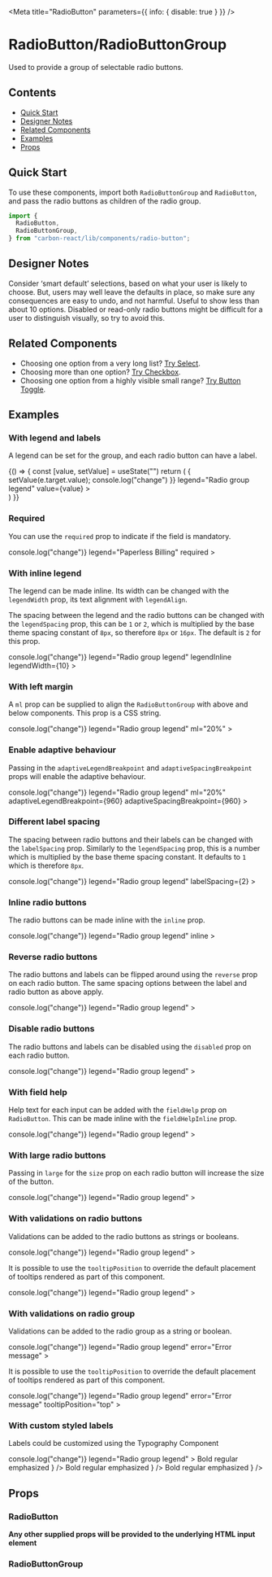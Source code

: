 

<Meta title="RadioButton" parameters={{ info: { disable: true } }} />

# RadioButton/RadioButtonGroup

Used to provide a group of selectable radio buttons.

## Contents

- [Quick Start](#quick-start)
- [Designer Notes](#designer-notes)
- [Related Components](#related-components)
- [Examples](#examples)
- [Props](#props)

## Quick Start

To use these components, import both `RadioButtonGroup` and `RadioButton`, and pass the radio buttons as children of the radio group.

```javascript
import {
  RadioButton,
  RadioButtonGroup,
} from "carbon-react/lib/components/radio-button";
```

## Designer Notes

Consider ‘smart default’ selections, based on what your user is likely to choose. But, users may well leave the defaults in place, so make sure any consequences are easy to undo, and not harmful.
Useful to show less than about 10 options.
Disabled or read-only radio buttons might be difficult for a user to distinguish visually, so try to avoid this.

## Related Components

- Choosing one option from a very long list? [Try Select](/docs/select--default-story "Try Select").
- Choosing more than one option? [Try Checkbox](/docs/checkbox--default-story "Try Checkbox").
- Choosing one option from a highly visible small range? [Try Button Toggle](/story/button-toggle--default "Try Button Toggle").

## Examples

### With legend and labels

A legend can be set for the group, and each radio button can have a label.

<Canvas>
  <Story name="with legend and labels">
    {() => {
      const [value, setValue] = useState("")
      return (
        <RadioButtonGroup
      name="legend-and-labels-group"
      onChange={(e) => { setValue(e.target.value); console.log("change") }}
      legend="Radio group legend"
      value={value}
    >
    <div foo="foo">
      <RadioButton
        id="legend-and-labels-radio-1"
        value="radio1"
        label="Radio Option 1"
      />
    </div>
      <RadioButton
        id="legend-and-labels-radio-2"
        value="radio2"
        label="Radio Option 2"
      />
      <RadioButton
        id="legend-and-labels-radio-3"
        value="radio3"
        label="Radio Option 3"
      />
    </RadioButtonGroup>
      )
    }}
  </Story>
</Canvas>

### Required

You can use the `required` prop to indicate if the field is mandatory.

<Canvas>
  <Story name="required">
    <RadioButtonGroup
      name="required-group"
      onChange={() => console.log("change")}
      legend="Paperless Billing"
      required
    >
      <RadioButton value="y" label="Yes" />
      <RadioButton value="n" label="No" />
      <RadioButton value="d" label="Debts only" />
    </RadioButtonGroup>
  </Story>
</Canvas>

### With inline legend

The legend can be made inline. Its width can be changed with the `legendWidth` prop, its text alignment with `legendAlign`.

The spacing between the legend and the radio buttons can be changed with the `legendSpacing` prop, this can be `1` or `2`, which is multiplied by the base theme spacing constant of `8px`, so therefore `8px` or `16px`. The default is `2` for this prop.

<Canvas>
  <Story name="with inline legend">
    <RadioButtonGroup
      name="inline-legend-group"
      onChange={() => console.log("change")}
      legend="Radio group legend"
      legendInline
      legendWidth={10}
    >
      <RadioButton
        id="inline-legend-radio-1"
        value="radio1"
        label="Radio Option 1"
      />
      <RadioButton
        id="inline-legend-radio-2"
        value="radio2"
        label="Radio Option 2"
      />
      <RadioButton
        id="inline-legend-radio-3"
        value="radio3"
        label="Radio Option 3"
      />
    </RadioButtonGroup>
  </Story>
</Canvas>

### With left margin

A `ml` prop can be supplied to align the `RadioButtonGroup` with above and below components. This prop is a CSS string.

<Canvas>
  <Story name="with left margin">
    <RadioButtonGroup
      name="left-margin-group"
      onChange={() => console.log("change")}
      legend="Radio group legend"
      ml="20%"
    >
      <RadioButton
        id="left-margin-radio-1"
        value="radio1"
        label="Radio Option 1"
      />
      <RadioButton
        id="left-margin-radio-2"
        value="radio2"
        label="Radio Option 2"
      />
      <RadioButton
        id="left-margin-radio-3"
        value="radio3"
        label="Radio Option 3"
      />
    </RadioButtonGroup>
  </Story>
</Canvas>

### Enable adaptive behaviour

Passing in the `adaptiveLegendBreakpoint` and `adaptiveSpacingBreakpoint` props will enable the adaptive behaviour.

<Canvas>
  <Story
    name="enable adaptive behaviour"
    parameters={{ chromatic: { disable: true } }}
  >
    <RadioButtonGroup
      name="enable-adaptive-behaviour-group"
      onChange={() => console.log("change")}
      legend="Radio group legend"
      ml="20%"
      adaptiveLegendBreakpoint={960}
      adaptiveSpacingBreakpoint={960}
    >
      <RadioButton
        id="enable-adaptive-behaviour-radio-1"
        value="radio1"
        label="Radio Option 1"
      />
      <RadioButton
        id="enable-adaptive-behaviour-radio-2"
        value="radio2"
        label="Radio Option 2"
      />
      <RadioButton
        id="enable-adaptive-behaviour-radio-3"
        value="radio3"
        label="Radio Option 3"
      />
    </RadioButtonGroup>
  </Story>
</Canvas>

### Different label spacing

The spacing between radio buttons and their labels can be changed with the `labelSpacing` prop. Similarly to the `legendSpacing` prop, this is a number which is multiplied by the base theme spacing constant. It defaults to `1` which is therefore `8px`.

<Canvas>
  <Story name="different label spacing">
    <RadioButtonGroup
      name="different-label-spacing-group"
      onChange={() => console.log("change")}
      legend="Radio group legend"
      labelSpacing={2}
    >
      <RadioButton
        id="different-label-spacing-radio-1"
        value="radio1"
        label="Radio Option 1"
      />
      <RadioButton
        id="different-label-spacing-radio-2"
        value="radio2"
        label="Radio Option 2"
      />
      <RadioButton
        id="different-label-spacing-radio-3"
        value="radio3"
        label="Radio Option 3"
      />
    </RadioButtonGroup>
  </Story>
</Canvas>

### Inline radio buttons

The radio buttons can be made inline with the `inline` prop.

<Canvas>
  <Story name="inline radio buttons">
    <RadioButtonGroup
      name="inline-group"
      onChange={() => console.log("change")}
      legend="Radio group legend"
      inline
    >
      <RadioButton id="inline-radio-1" value="radio1" label="Radio Option 1" />
      <RadioButton id="inline-radio-2" value="radio2" label="Radio Option 2" />
      <RadioButton id="inline-radio-3" value="radio3" label="Radio Option 3" />
    </RadioButtonGroup>
  </Story>
</Canvas>

### Reverse radio buttons

The radio buttons and labels can be flipped around using the `reverse` prop on each radio button. The same spacing options between the label and radio button as above apply.

<Canvas>
  <Story name="reverse radio buttons">
    <RadioButtonGroup
      name="reverse-group"
      onChange={() => console.log("change")}
      legend="Radio group legend"
    >
      <RadioButton
        id="reverse-radio-1"
        value="radio1"
        label="Radio Option 1"
        reverse
      />
      <RadioButton
        id="reverse-radio-2"
        value="radio2"
        label="Radio Option 2"
        reverse
      />
      <RadioButton
        id="reverse-radio-3"
        value="radio3"
        label="Radio Option 3"
        reverse
      />
    </RadioButtonGroup>
  </Story>
</Canvas>

### Disable radio buttons

The radio buttons and labels can be disabled using the `disabled` prop on each radio button.

<Canvas>
  <Story name="disable radio buttons">
    <RadioButtonGroup
      name="disable-group"
      onChange={() => console.log("change")}
      legend="Radio group legend"
    >
      <RadioButton
        id="disable-radio-1"
        value="radio1"
        label="Radio Option 1"
        disabled
      />
      <RadioButton
        id="disable-radio-2"
        value="radio2"
        label="Radio Option 2"
        disabled
      />
      <RadioButton
        id="disable-radio-3"
        value="radio3"
        label="Radio Option 3"
        disabled
      />
    </RadioButtonGroup>
  </Story>
</Canvas>

### With field help

Help text for each input can be added with the `fieldHelp` prop on `RadioButton`. This can be made inline with the `fieldHelpInline` prop.

<Canvas>
  <Story name="with field help">
    <RadioButtonGroup
      name="field-help-group"
      onChange={() => console.log("change")}
      legend="Radio group legend"
    >
      <RadioButton
        id="field-help-radio-1"
        value="radio1"
        label="Radio Option 1"
        fieldHelp="Some help text for this input."
      />
      <RadioButton
        id="field-help-radio-2"
        value="radio2"
        label="Radio Option 2"
        fieldHelp="Some help text for this input."
      />
      <RadioButton
        id="field-help-radio-3"
        value="radio3"
        label="Radio Option 3"
        fieldHelp="Some help text for this input."
      />
    </RadioButtonGroup>
  </Story>
</Canvas>

### With large radio buttons

Passing in `large` for the `size` prop on each radio button will increase the size of the button.

<Canvas>
  <Story name="with large radio buttons">
    <RadioButtonGroup
      name="large-group"
      onChange={() => console.log("change")}
      legend="Radio group legend"
    >
      <RadioButton
        id="large-radio-1"
        value="radio1"
        label="Radio Option 1"
        size="large"
        fieldHelp="Some help text for this input."
      />
      <RadioButton
        id="large-radio-2"
        value="radio2"
        label="Radio Option 2"
        size="large"
        fieldHelp="Some help text for this input."
      />
      <RadioButton
        id="large-radio-3"
        value="radio3"
        label="Radio Option 3"
        size="large"
        fieldHelp="Some help text for this input."
      />
    </RadioButtonGroup>
  </Story>
</Canvas>

### With validations on radio buttons

Validations can be added to the radio buttons as strings or booleans.

<Canvas>
  <Story name="with validations on buttons">
    <RadioButtonGroup
      name="validations-on-buttons-group"
      onChange={() => console.log("change")}
      legend="Radio group legend"
    >
      <RadioButton
        id="validations-on-buttons-radio-1"
        value="radio1"
        label="Radio Option 1"
        error="message"
        fieldHelp="Some help text for this input."
      />
      <RadioButton
        id="validations-on-buttons-radio-2"
        value="radio2"
        label="Radio Option 2"
        warning="message"
      />
      <RadioButton
        id="validations-on-buttons-radio-3"
        value="radio3"
        label="Radio Option 3"
        info="message"
      />
    </RadioButtonGroup>
  </Story>
</Canvas>

It is possible to use the `tooltipPosition` to override the default placement of tooltips rendered as part of this component.

<Canvas>
  <Story
    name="with validations on buttons - tooltipPosition overriden"
    parameters={{ chromatic: { disable: true } }}
  >
    <RadioButtonGroup
      name="validations-on-buttons-group-tooltip-position-override"
      onChange={() => console.log("change")}
      legend="Radio group legend"
    >
      <RadioButton
        id="validations-on-buttons-radio-1-tooltip-position-override"
        value="radio1"
        label="Radio Option 1"
        error="message"
        tooltipPosition="right"
      />
    </RadioButtonGroup>
  </Story>
</Canvas>

### With validations on radio group

Validations can be added to the radio group as a string or boolean.

<Canvas>
  <Story name="with validations on group">
    <RadioButtonGroup
      name="validations-on-group-group"
      onChange={() => console.log("change")}
      legend="Radio group legend"
      error="Error message"
    >
      <RadioButton
        id="validations-on-group-radio-1"
        value="radio1"
        label="Radio Option 1"
      />
      <RadioButton
        id="validations-on-group-radio-2"
        value="radio2"
        label="Radio Option 2"
      />
      <RadioButton
        id="validations-on-group-radio-3"
        value="radio3"
        label="Radio Option 3"
      />
    </RadioButtonGroup>
  </Story>
</Canvas>

It is possible to use the `tooltipPosition` to override the default placement of tooltips rendered as part of this component.

<Canvas>
  <Story
    name="with validations on group - tooltipPosition overriden"
    parameters={{ chromatic: { disable: true } }}
  >
    <RadioButtonGroup
      name="validations-on-group-group-tooltip-position-override"
      onChange={() => console.log("change")}
      legend="Radio group legend"
      error="Error message"
      tooltipPosition="top"
    >
      <RadioButton
        id="validations-on-group-radio-1-tooltip-position-override"
        value="radio1"
        label="Radio Option 1"
      />
      <RadioButton
        id="validations-on-group-radio-2-tooltip-position-override"
        value="radio2"
        label="Radio Option 2"
      />
      <RadioButton
        id="validations-on-group-radio-3-tooltip-position-override"
        value="radio3"
        label="Radio Option 3"
      />
    </RadioButtonGroup>
  </Story>
</Canvas>

### With custom styled labels

Labels could be customized using the Typography Component

<Canvas>
  <Story name="with custom styled label">
    <RadioButtonGroup
      name="custom-styled-label-group"
      onChange={() => console.log("change")}
      legend="Radio group legend"
    >
      <RadioButton
        id="custom-styled-label-radio-1"
        value="radio1"
        label={
          <>
            <Typography variant="b">Bold </Typography>
            <Typography as="span">regular </Typography>
            <Typography variant="em">emphasized</Typography>
          </>
        }
      />
      <RadioButton
        id="custom-styled-label-radio-2"
        value="radio2"
        label={
          <>
            <Typography variant="b">Bold </Typography>
            <Typography as="span">regular </Typography>
            <Typography variant="em">emphasized</Typography>
          </>
        }
      />
      <RadioButton
        id="custom-styled-label-radio-3"
        value="radio3"
        label={
          <>
            <Typography variant="b">Bold </Typography>
            <Typography as="span">regular </Typography>
            <Typography variant="em">emphasized</Typography>
          </>
        }
      />
    </RadioButtonGroup>
  </Story>
</Canvas>

## Props

### RadioButton

<StyledSystemProps of={PrivateRadioButton} margin noHeader />

**Any other supplied props will be provided to the underlying HTML input element**

### RadioButtonGroup

<StyledSystemProps of={RadioButtonGroup} margin noHeader />

